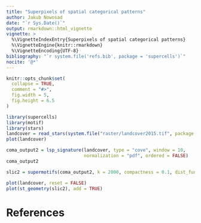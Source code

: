 ```yaml
---
title: "Superpixels of spatial categorical patterns"
author: Jakub Nowosad
date: "`r Sys.Date()`"
output: rmarkdown::html_vignette
vignette: >
  %\VignetteIndexEntry{Superpixels of spatial categorical patterns}
  %\VignetteEngine{knitr::rmarkdown}
  %\VignetteEncoding{UTF-8}
bibliography: "`r system.file('refs.bib', package = 'supercells')`"
nocite: '@*'
---
```


```r
knitr::opts_chunk$set(
  collapse = TRUE,
  comment = "#>",
  fig.width = 5,
  fig.height = 6.5
)
```

```r
library(supercells)
library(motif)
library(stars)
landcover = read_stars(system.file("raster/landcover2015.tif", package = "motif"))
plot(landcover)
```
```r
coma_output2 = lsp_signature(landcover, type = "cove", window = 10,
                             normalization = "pdf", ordered = FALSE)
coma_output2
```

```r
slic2 = supermotifs(coma_output2, k = 2000, compactness = 0.1, dist_fun = "jensen_shannon")
```

```r
plot(landcover, reset = FALSE)
plot(st_geometry(slic2), add = TRUE)
```

# References
